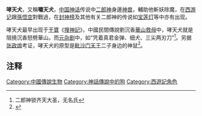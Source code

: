 '''哮天犬'''，又稱'''嘯天犬'''，[[中国|中国]][[神话|神话]]传说中[[二郎神|二郎神]]身邊[[靈獸|神兽]]，輔助他斬妖除魔，在[[西游记|西游记]]跟[[孫悟空|孫悟空]]對戰過，在[[封神榜|封神榜]]及其他有关二郎神的传说如[[宝莲灯|宝莲灯]]等中亦有出现。

哮天犬最早出现于[[干寶|干寶]]《[[搜神記|搜神記]]》，中國民間傳說劉沉香[[宝莲灯|華山救母]]中，哮天犬就是阻撓沉香怒劈華山。而[[杂剧|元杂剧]]中，如“凭着真君金弹、细犬、三尖两刃刀”<ref>二郎神锁齐天大圣，无名氏</ref>。另据[[张政烺|张政烺]]考证，哮天犬的原型是[[多聞天王|毗沙门天王]]二子身边的神鼠<ref>{{Cite web|title=刘荫柏说西游|url=http://lz.book.sohu.com/chapter-3375-4-16.html|accessdate=2019-08-14|publisher=搜狐读书|archiveurl=https://web.archive.org/web/20061218085222/http://lz.book.sohu.com/chapter-3375-4-16.html|archivedate=2006-12-18|dead-url=yes}}</ref>。

==注释==
{{reflist}}

[[Category:中國傳說生物|Category:中國傳說生物]]
[[Category:神話傳說中的狗|Category:神話傳說中的狗]]
[[Category:西遊記角色|Category:西遊記角色]]